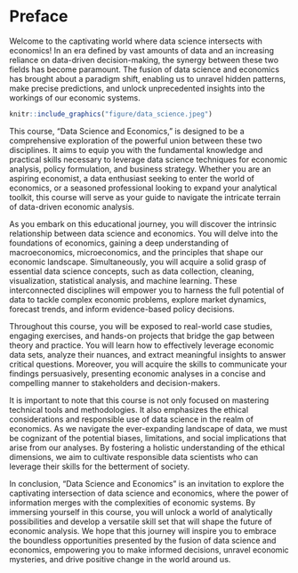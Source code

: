 # Preface {.unnumbered}

Welcome to the captivating world where data science intersects with economics! In an era defined by vast amounts of data and an increasing reliance on data-driven decision-making, the synergy between these two fields has become paramount. The fusion of data science and economics has brought about a paradigm shift, enabling us to unravel hidden patterns, make precise predictions, and unlock unprecedented insights into the workings of our economic systems.

```r
knitr::include_graphics("figure/data_science.jpeg")
```

This course, "Data Science and Economics," is designed to be a comprehensive exploration of the powerful union between these two disciplines. It aims to equip you with the fundamental knowledge and practical skills necessary to leverage data science techniques for economic analysis, policy formulation, and business strategy. Whether you are an aspiring economist, a data enthusiast seeking to enter the world of economics, or a seasoned professional looking to expand your analytical toolkit, this course will serve as your guide to navigate the intricate terrain of data-driven economic analysis.

As you embark on this educational journey, you will discover the intrinsic relationship between data science and economics. You will delve into the foundations of economics, gaining a deep understanding of macroeconomics, microeconomics, and the principles that shape our economic landscape. Simultaneously, you will acquire a solid grasp of essential data science concepts, such as data collection, cleaning, visualization, statistical analysis, and machine learning. These interconnected disciplines will empower you to harness the full potential of data to tackle complex economic problems, explore market dynamics, forecast trends, and inform evidence-based policy decisions.

Throughout this course, you will be exposed to real-world case studies, engaging exercises, and hands-on projects that bridge the gap between theory and practice. You will learn how to effectively leverage economic data sets, analyze their nuances, and extract meaningful insights to answer critical questions. Moreover, you will acquire the skills to communicate your findings persuasively, presenting economic analyses in a concise and compelling manner to stakeholders and decision-makers.

It is important to note that this course is not only focused on mastering technical tools and methodologies. It also emphasizes the ethical considerations and responsible use of data science in the realm of economics. As we navigate the ever-expanding landscape of data, we must be cognizant of the potential biases, limitations, and social implications that arise from our analyses. By fostering a holistic understanding of the ethical dimensions, we aim to cultivate responsible data scientists who can leverage their skills for the betterment of society.

In conclusion, "Data Science and Economics" is an invitation to explore the captivating intersection of data science and economics, where the power of information merges with the complexities of economic systems. By immersing yourself in this course, you will unlock a world of analytically possibilities and develop a versatile skill set that will shape the future of economic analysis. We hope that this journey will inspire you to embrace the boundless opportunities presented by the fusion of data science and economics, empowering you to make informed decisions, unravel economic mysteries, and drive positive change in the world around us.